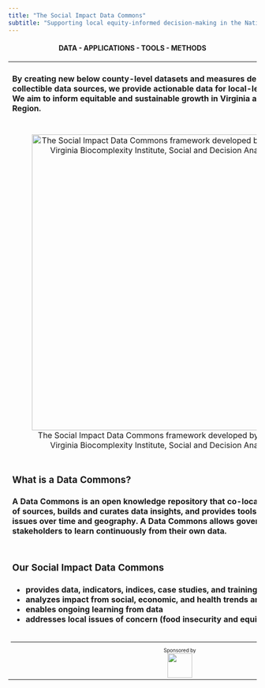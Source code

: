 ```yaml
---
title: "The Social Impact Data Commons"
subtitle: "Supporting local equity-informed decision-making in the National Capital Region"
---
```


<style type="text/css">
  h1.title {
    text-align: center;
    margin-bottom: -3px;
  }
  h3.subtitle {
    text-align: center;
  }
</style>

<center>
#### **DATA - APPLICATIONS - TOOLS - METHODS**
</center>

<table>
  <tr>
    <td>
    <h4>By creating new <b>below county-level datasets and measures</b> derived from publicly collectible data sources, we provide <b>actionable data for local-level decision-making</b>. We aim to <b>inform equitable and sustainable growth</b> in Virginia and the National Capital Region.</h4>
    </td>
  </tr>
  <tr>
    <td style="text-align: center;">
    ![The Social Impact Data Commons framework developed by the University of Virginia Biocomplexity Institute, Social and Decision Analytics Division](img/index-sdc-3.png){width="600px"}
    </td>
  </tr>
  <tr>
    <td>
    <h3>What is a Data Commons?</h3>
    <h4>A Data Commons is an open knowledge repository that **co-locates** data from a variety of sources, builds and **curates data insights**, and provides tools designed to track issues over time and geography. A Data Commons allows governments and key stakeholders to learn continuously from their own data.</h4>
    </td>
  </tr>
  <tr>
    <td>
    <h3>Our Social Impact Data Commons</h3>
<h4>
-   provides data, indicators, indices, case studies, and training
-   analyzes impact from social, economic, and health trends and major events
-   enables ongoing learning from data
-   addresses local issues of concern (food insecurity and equity, for example)
</h4>
    </td>
  </tr>
  <tr>
    <td style="text-align:center; font-size:10px;">
    <hr />
    Sponsored by<br />
    <img src="img/partners-mclogo.png" height="50px">
    </td>
  </tr>
</table>


